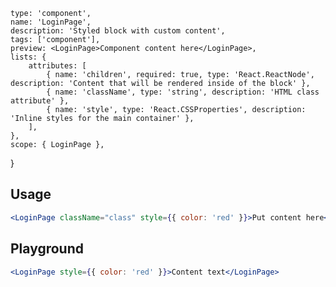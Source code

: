 
    type: 'component',
    name: 'LoginPage',
    description: 'Styled block with custom content',
    tags: ['component'],
    preview: <LoginPage>Component content here</LoginPage>,
    lists: {
        attributes: [
            { name: 'children', required: true, type: 'React.ReactNode', description: 'Content that will be rendered inside of the block' },
            { name: 'className', type: 'string', description: 'HTML class attribute' },
            { name: 'style', type: 'React.CSSProperties', description: 'Inline styles for the main container' },
        ],
    },
    scope: { LoginPage },
}

## Usage

```jsx
<LoginPage className="class" style={{ color: 'red' }}>Put content here</LoginPage>
```

## Playground

```jsx live
<LoginPage style={{ color: 'red' }}>Content text</LoginPage>
```
